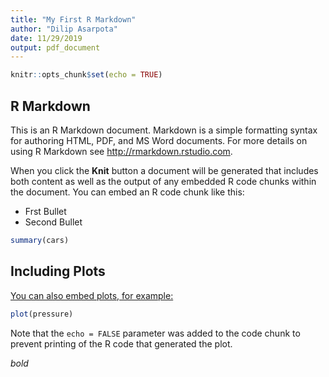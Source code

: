 ```yaml
---
title: "My First R Markdown"
author: "Dilip Asarpota"
date: 11/29/2019
output: pdf_document
---
```


```r
knitr::opts_chunk$set(echo = TRUE)
```

## R Markdown

This is an R Markdown document. Markdown is a simple formatting syntax for authoring HTML, PDF, and MS Word documents. For more details on using R Markdown see <http://rmarkdown.rstudio.com>.

When you click the **Knit** button a document will be generated that includes both content as well as the output of any embedded R code chunks within the document. You can embed an R code chunk like this:

- Frst Bullet  
- Second Bullet

```r
summary(cars)
```

## Including Plots

[You can also embed plots, for example:](http://www.cnn.com)

```r
plot(pressure)
```

Note that the `echo = FALSE` parameter was added to the code chunk to prevent printing of the R code that generated the plot.

*bold*

